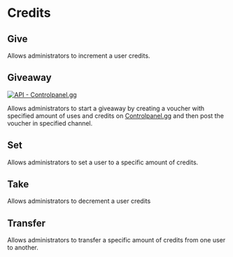 # Credits

## Give

Allows administrators to increment a user credits.

## Giveaway

[![API - Controlpanel.gg](https://img.shields.io/badge/API-Controlpanel.gg-2ea44f?style=for-the-badge&logo=discord)](/docs/commands/config/cpgg)

Allows administrators to start a giveaway by creating a voucher with specified amount of uses and credits on [Controlpanel.gg](/docs/commands/config/cpgg) and then post the voucher in specified channel.

## Set

Allows administrators to set a user to a specific amount of credits.

## Take

Allows administrators to decrement a user credits

## Transfer

Allows administrators to transfer a specific amount of credits from one user to another.
